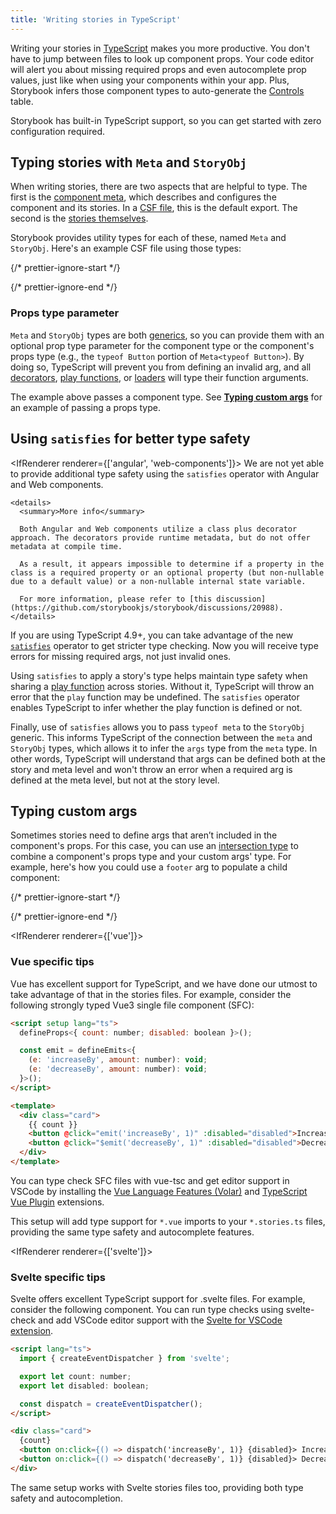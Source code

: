 ```yaml
---
title: 'Writing stories in TypeScript'
---
```


Writing your stories in [TypeScript](https://www.typescriptlang.org/) makes you more productive. You don't have to jump between files to look up component props. Your code editor will alert you about missing required props and even autocomplete prop values, just like when using your components within your app. Plus, Storybook infers those component types to auto-generate the [Controls](../api/doc-block-controls.md) table.

Storybook has built-in TypeScript support, so you can get started with zero configuration required.

## Typing stories with `Meta` and `StoryObj`

When writing stories, there are two aspects that are helpful to type. The first is the [component meta](./index.md#default-export), which describes and configures the component and its stories. In a [CSF file](../api/csf.md), this is the default export. The second is the [stories themselves](./index.md#defining-stories).

Storybook provides utility types for each of these, named `Meta` and `StoryObj`. Here's an example CSF file using those types:

{/* prettier-ignore-start */}

<CodeSnippets path="typed-csf-file.md" />

{/* prettier-ignore-end */}

### Props type parameter

`Meta` and `StoryObj` types are both [generics](https://www.typescriptlang.org/docs/handbook/2/generics.html#working-with-generic-type-variables), so you can provide them with an optional prop type parameter for the component type or the component's props type (e.g., the `typeof Button` portion of `Meta<typeof Button>`). By doing so, TypeScript will prevent you from defining an invalid arg, and all [decorators](./decorators.md), [play functions](./play-function.md), or [loaders](./loaders.md) will type their function arguments.

The example above passes a component type. See [**Typing custom args**](#typing-custom-args) for an example of passing a props type.

## Using `satisfies` for better type safety

<IfRenderer renderer={['angular', 'web-components']}>
  <Callout variant="info">
    We are not yet able to provide additional type safety using the `satisfies` operator with Angular and Web components.

    <details>
      <summary>More info</summary>

      Both Angular and Web components utilize a class plus decorator approach. The decorators provide runtime metadata, but do not offer metadata at compile time.

      As a result, it appears impossible to determine if a property in the class is a required property or an optional property (but non-nullable due to a default value) or a non-nullable internal state variable.

      For more information, please refer to [this discussion](https://github.com/storybookjs/storybook/discussions/20988).
    </details>
  </Callout>
</IfRenderer>

If you are using TypeScript 4.9+, you can take advantage of the new [`satisfies`](https://www.typescriptlang.org/docs/handbook/release-notes/typescript-4-9.html) operator to get stricter type checking. Now you will receive type errors for missing required args, not just invalid ones.

Using `satisfies` to apply a story's type helps maintain type safety when sharing a [play function](./play-function.md) across stories. Without it, TypeScript will throw an error that the `play` function may be undefined. The `satisfies` operator enables TypeScript to infer whether the play function is defined or not.

Finally, use of `satisfies` allows you to pass `typeof meta` to the `StoryObj` generic. This informs TypeScript of the connection between the `meta` and `StoryObj` types, which allows it to infer the `args` type from the `meta` type. In other words, TypeScript will understand that args can be defined both at the story and meta level and won't throw an error when a required arg is defined at the meta level, but not at the story level.

## Typing custom args

Sometimes stories need to define args that aren’t included in the component's props. For this case, you can use an [intersection type](https://www.typescriptlang.org/docs/handbook/2/objects.html#intersection-types) to combine a component's props type and your custom args' type. For example, here's how you could use a `footer` arg to populate a child component:

{/* prettier-ignore-start */}

<CodeSnippets path="page-story-slots.md" usesCsf3 csf2Path="writing-stories/args#snippet-page-story-slots" />

{/* prettier-ignore-end */}

<IfRenderer renderer={['vue']}>
  ### Vue specific tips

  Vue has excellent support for TypeScript, and we have done our utmost to take advantage of that in the stories files. For example, consider the following strongly typed Vue3 single file component (SFC):

  ```html
  <script setup lang="ts">
    defineProps<{ count: number; disabled: boolean }>();

    const emit = defineEmits<{
      (e: 'increaseBy', amount: number): void;
      (e: 'decreaseBy', amount: number): void;
    }>();
  </script>

  <template>
    <div class="card">
      {{ count }}
      <button @click="emit('increaseBy', 1)" :disabled="disabled">Increase by 1</button>
      <button @click="$emit('decreaseBy', 1)" :disabled="disabled">Decrease by 1</button>
    </div>
  </template>
  ```

  You can type check SFC files with vue-tsc and get editor support in VSCode by installing the [Vue Language Features (Volar)](https://marketplace.visualstudio.com/items?itemName=Vue.volar) and [TypeScript Vue Plugin](https://marketplace.visualstudio.com/items?itemName=Vue.vscode-typescript-vue-plugin) extensions.

  This setup will add type support for `*.vue` imports to your `*.stories.ts` files, providing the same type safety and autocomplete features.
</IfRenderer>

<IfRenderer renderer={['svelte']}>
  ### Svelte specific tips

  Svelte offers excellent TypeScript support for .svelte files. For example, consider the following component. You can run type checks using svelte-check and add VSCode editor support with the [Svelte for VSCode extension](https://marketplace.visualstudio.com/items?itemName=svelte.svelte-vscode\&ssr=false#overview).

  ```html
  <script lang="ts">
    import { createEventDispatcher } from 'svelte';

    export let count: number;
    export let disabled: boolean;

    const dispatch = createEventDispatcher();
  </script>

  <div class="card">
    {count}
    <button on:click={() => dispatch('increaseBy', 1)} {disabled}> Increase by 1 </button>
    <button on:click={() => dispatch('decreaseBy', 1)} {disabled}> Decrease by 1 </button>
  </div>
  ```

  The same setup works with Svelte stories files too, providing both type safety and autocompletion.
</IfRenderer>
